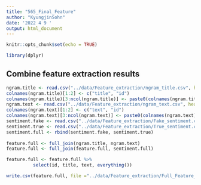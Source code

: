 ```yaml
---
title: "565_Final_Feature"
author: "KyungjinSohn"
date: '2022 4 9 '
output: html_document
---
```


```r
knitr::opts_chunk$set(echo = TRUE)

library(dplyr)
```

## Combine feature extraction results

```r
ngram.title <- read.csv("../data/Feature_extraction/ngram_title.csv", header = TRUE)
colnames(ngram.title)[1:2] <- c("title", "id")
colnames(ngram.title)[3:ncol(ngram.title)] <- paste0(colnames(ngram.title)[3:ncol(ngram.title)], "_title")
ngram.text <- read.csv("../data/Feature_extraction/ngram_text.csv", header = TRUE)
colnames(ngram.text)[1:2] <- c("text", "id")
colnames(ngram.text)[3:ncol(ngram.text)] <- paste0(colnames(ngram.text)[3:ncol(ngram.text)], "_text")
sentiment.fake <- read.csv("../data/Feature_extraction/Fake_sentiment.csv", header = TRUE)
sentiment.true <- read.csv("../data/Feature_extraction/True_sentiment.csv", header = TRUE)
sentiment.full <- rbind(sentiment.fake, sentiment.true)
          
feature.full <- full_join(ngram.title, ngram.text)
feature.full <- full_join(feature.full, sentiment.full)

feature.full <- feature.full %>%
          select(id, title, text, everything())

write.csv(feature.full, file ="../data/Feature_extraction/Full_Feature_extraction.csv", row.names = FALSE)
```
